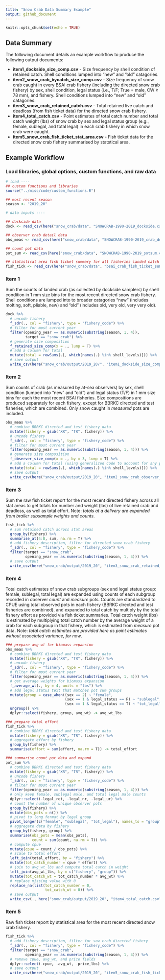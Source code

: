 ```yaml
---
title: "Snow Crab Data Summary Example"
output: github_document
---
```


```r
knitr::opts_chunk$set(echo = TRUE)
```

## Data Summary

The following document details an example workflow to produce the following output documents:

* **item1_dockside_size_comp.csv** - Size frequency by shell condition of retained catch. Shell conditions lumped into "new" and "old" catagories.
* **item2_snow_crab_bycatch_size_comp.csv** - Size frequency of snow crab caught in every BSAI crab fishery (including the directed snow crab fishery) by sex, shell condition, legal status (i.e., T/F; True = male, CW ≥ 78 mm), and fishery. Shell conditions lumped into "new" and "old" catagories.
* **item3_snow_crab_retained_catch.csv** - Total retained live catch and deadloss (from fish ticket data) for the directed snow crab fishery.
* **item4_total_catch.csv** - Point estimates of total catch number and total catch weight (lbs) of snow crab by sex and legal status group (e.g., female, sublegal, and total legal) in each crab fishery in which snow crab were caught.
* **item5_snow_crab_fish_ticket_stat_area.csv** - Fish ticket data for the directed snow crab fishery summarised by statstical area.


## Example Workflow

### Load libraries, global options, custom functions, and raw data
```r
# load ----
## custom functions and libraries
source("../misc/code/custom_functions.R")

## most recent season
season <- "2019_20"

# data inputs ----

## dockside data
dock <- read_csv(here("snow_crab/data", "SNOWCRAB-1990-2019_dockside.csv"))

## observer crab detail data
obs_meas <- read_csv(here("snow_crab/data", "SNOWCRAB-1990-2019_crab_dump.csv"))

## count pot data
pot_sum <- read_csv(here("snow_crab/data", "SNOWCRAB-1990-2019_potsum.csv"))

## statistical area fish ticket summary for all fisheries landed catch
fish_tick <- read_csv(here("snow_crab/data", "bsai_crab_fish_ticket_summary_stat_area.csv"))
```

### Item 1
Sum the counts of landed crab (as collected by dockside samplers) by shell condition in 1 mm size bins for the most recent directed snow crab fishery. Shell conditions are lumped into to broader catagories "new" (includes molting, soft, pliable, new) and "old" (includes old, very old, very very old).  

```r
dock %>%
  # uncode fishery
  f_sdr(., col = "fishery", type = "fishery_code") %>%
  # filter for most current year
  filter(opening_year == as.numeric(substring(season, 1, 4)),
         target == "snow_crab") %>%
  # generate size composition
  f_retained_size_comp(x = ., lump = T) %>%
  # add a column for total
  mutate(total = rowSums(.[, which(names(.) %in% shell_levels)])) %>%
  # save output
  write_csv(here("snow_crab/output/2019_20/", "item1_dockside_size_comp.csv"))
```


### Item 2
Sum counts of crab (as measured by at-sea observers) by sex, shell condition (lumped into "new" and "old") and legal status (T/F) in 1 mm size bins for each the most recent BSAI fisheries. Size compositions are produced separately for each fishery, except for BBRKC directed and test fisheries, which are combined. Only snow caught in *measured* pots are included.

```r
obs_meas %>%
  # combine BBRKC directed and test fishery data
  mutate(fishery = gsub("XR", "TR", fishery)) %>%
  # uncode fishery
  f_sdr(., col = "fishery", type = "fishery_code") %>%
  # filter for most current year
  filter(opening_year == as.numeric(substring(season, 1, 4))) %>%
  # generate size composition
  f_observer_size_comp(x = ., by = 3, lump = T) %>%
  # add a column for total (using generalized code to account for any possible shell condition)
  mutate(total = rowSums(.[, which(names(.) %in% shell_levels)])) %>%
  # save output
  write_csv(here("snow_crab/output/2019_20", "item2_snow_crab_observer_size_comp.csv"))
```



### Item 3
Sum the raw fish ticket report for the most recent directed fishery across all stat areas to get totals for number and weight (lbs) of live retained crab and deadloss, as well as total effort. Note: *totals at a delivery are expanded from brailer subsample weights and counts*.
```r
fish_tick %>%
  # sum retained catch across stat areas
  group_by(fishery) %>%
  summarise_at(4:8, sum, na.rm = T) %>%
  # add fishery description, filter for directed snow crab fishery
  f_sdr(., col = "fishery", type = "fishery_code") %>%
  filter(target == "snow_crab",
         opening_year == as.numeric(substring(season, 1, 4))) %>%
  # save output
  write_csv(here("snow_crab/output/2019_20", "item3_snow_crab_retained_catch.csv"))
```
### Item 4
Total catch estimates of snow crab subgroups (sex and legal status group: female, sublegal, total legal) are expanded using counts of each subgroup recorded in observer *count* and *measure* pots. Counts are standardized to CPUE using total observed pots in each fishery (BBRKC directed and test fisheries are combined), and expanded to total catch by multiply by the total fishery effort as provided via fish ticket summaries. Total catch weight (lbs) is estimated by multiplying total catch number by the average weight of a crab for each subgroup in that fishery, which is estimated from *measure* pot data. Note: *total catch estimates are provided here as point estimates without associated variance, for now*.
```r
### prepare avg wt for biomass expansion
obs_meas %>%
  # combine BBRKC directed and test fishery data
  mutate(fishery = gsub("XR", "TR", fishery)) %>%
  # uncode fishery
  f_sdr(., col = "fishery", type = "fishery_code") %>%
  # filter for most current year
  filter(opening_year == as.numeric(substring(season, 1, 4))) %>%
  # get average weights for biomass expansion
  f_average_wt(., by = 4, units = "lbs") %>%
  # add legal status text that matches pot sum groups
  mutate(group = case_when((sex == 2) ~ "female",
                           (sex == 1 & legal_status == F) ~ "sublegal",
                           (sex == 1 & legal_status == T) ~ "tot_legal")) %>%
  ungroup() %>%
  dplyr::select(fishery, group, avg_wt) -> avg_wt_lbs

### prepare total effort
fish_tick %>%
  # combine BBRKC directed and test fishery data
  mutate(fishery = gsub("XR", "TR", fishery)) %>%
  # aggregate effort by fishery
  group_by(fishery) %>%
  summarise(effort = sum(effort, na.rm = T)) -> total_effort

### summarise count pot data and expand
pot_sum %>%
  # combine BBRKC directed and test fishery data
  mutate(fishery = gsub("XR", "TR", fishery)) %>%
  # uncode fishery
  f_sdr(., col = "fishery", type = "fishery_code") %>%
  # filter for most current year
  filter(opening_year == as.numeric(substring(season, 1, 4))) %>%
  # only keep female, sublegal male, and total legal male counts
  dplyr::select(-legal_ret, -legal_nr, -legal_ur) %>%
  # count the number of unique observer pots
  group_by(fishery) %>%
  mutate(obs_pots = n()) %>%
  # pivot to long format by legal group
  pivot_longer(c("female", "sublegal", "tot_legal"), names_to = "group", values_to = "count") %>%
  # aggregate data by fishery
  group_by(fishery, group) %>%
  summarise(obs_pots = mean(obs_pots),
            count = sum(count, na.rm = T)) %>%
  # compute cpue
  mutate(cpue = count / obs_pots) %>%
  # scale to total effort
  left_join(total_effort, by = "fishery") %>%
  mutate(tot_catch_number = cpue * effort) %>%
  # join to avg_wt_lbs and compute total catch in weight
  left_join(avg_wt_lbs, by = c("fishery", "group")) %>%
  mutate(tot_catch_wt = tot_catch_number * avg_wt) %>%
  # replace missing value with 0
  replace_na(list(tot_catch_number = 0,
                  tot_catch_wt = 0)) %>%
  # save output
  write_csv(., here("snow_crab/output/2019_20", "item4_total_catch.csv"))
```






### Item 5
Raw fish ticket report by statistical area for the most recent directed snow crab fishery.

```r
fish_tick %>%
  # add fishery description, filter for sow crab directed fishery
  f_sdr(., col = "fishery", type = "fishery_code") %>%
  filter(target == "snow_crab",
         opening_year == as.numeric(substring(season, 1, 4))) %>%
  # remove cpue, avg_wt, and price fields
  dplyr::select(-cpue, -avg_wt, -price_lbs) %>%
  # save output
  write_csv(here("snow_crab/output/2019_20", "item5_snow_crab_fish_ticket_stat_area.csv"))
```


